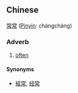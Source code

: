 ==Chinese==
[[常]][[常]] ([[Pinyin]]: chángcháng)

===Adverb===
# [[often]]

====Synonyms====
*[[經常]], [[经常]]